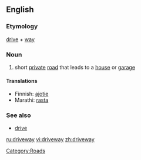 ==English==

===Etymology===
[[drive]] + [[way]]

===Noun===
{{wikipedia}}
{{en-noun}}
#{{US}} short [[private]] [[road]] that leads to a [[house]] or [[garage]]

====Translations====
{{top}}
*Finnish: [[ajotie]]
*Marathi: [[rasta]]
{{bottom}}

===See also===
*[[drive]] {{UK}}

[[Category:Roads]]

[[ru:driveway]]
[[vi:driveway]]
[[zh:driveway]]